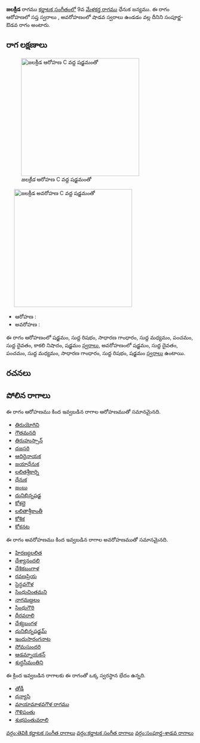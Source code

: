 {{Infobox ragam
	| name          	= జలక్రీడ
	| synonym	    	= 
	| mela          	= 
	| chakra        	= 
	| janaka        	= 
	| type          	= సంపూర్ణ-శాడవ
	| arohanam      	= {{svaraC|S|R1|G2|M1|P|D1|N3|S'}} 
	| avarohanam    	= {{svaraC|S'|D1|P|M1|G2|R1|S}}
	| jeeva         	=
	| chhaya        	=
	| nyasa         	=
	| vishesha      	= 
	| equivalent  		= 
}}
{{కర్ణాటక సంగీత రాగాలు}}
'''జలక్రీడ''' రాగము [[కర్ణాటక సంగీతం]]లో 9వ [[మేళకర్త రాగము]] ధేనుక జన్యము.  ఈ రాగం ఆరోహణలో సప్త స్వరాలు , అవరోహణంలో షాడవ స్వరాలు ఉండడం వల్ల దీనిని సంపూర్ణ-ఔడవ రాగం అంటారు.


==రాగ లక్షణాలు==
[[Image:jalakrida_ar_kb2wiki.png|thumb|right|316px|''జలక్రీడ'' ఆరోహణ C వద్ద షడ్జమంతో]]
	[[Image:jalakrida_av_kb2wiki.png|thumb|right|316px|''జలక్రీడ'' అవరోహణ C వద్ద షడ్జమంతో]]

* ఆరోహణ : {{svaraC|S|R1|G2|M1|P|D1|N3|S'}} 
* అవరోహణ : {{svaraC|S'|D1|P|M1|G2|R1|S}}

ఈ రాగం ఆరోహణంలో షడ్జమం, సుద్ద  రిషభం, సాధారణ  గాంధారం, సుద్ద మధ్యమం, పంచమం, సుద్ద దైవతం, కాకలి  నిషాదం, షడ్జమం [[స్వరాలు]], అవరోహణంలో షడ్జమం, సుద్ద దైవతం, పంచమం, సుద్ద మధ్యమం, సాధారణ  గాంధారం, సుద్ద  రిషభం, షడ్జమం [[స్వరాలు]] ఉంటాయి.

==రచనలు==



==పోలిన రాగాలు==
ఈ రాగం ఆరోహణము కింద ఇవ్వబడిన రాగాల ఆరోహణముతో సమానమైనది.
* [[తిరుయోగిని]]
* [[గౌతమనది]]
* [[తిరుహుస్సాన్]]
* [[దజసరి]]
* [[ఆదిరైనాయక]]
* [[జయాధేనుక]]
* [[లలితశ్రీకార్ని]]
* [[ధేనుక]]
* [[జంబు]]
* [[దునిభిన్నషడ్జ]]
* [[కోశలై]]
* [[లలితాశ్రీకాంతీ]]
* [[కోశిక]]
* [[కోకనట]]

ఈ రాగం అవరోహణము కింద ఇవ్వబడిన రాగాల అవరోహణముతో సమానమైనది.
* [[హిరణ్యలలిత]]
* [[దేశ్యానందలి]]
* [[దేశికబంగాళ]]
* [[రవణప్రియ]]
* [[సైన్ధవగౌళ]]
* [[సింధుచింతమని]]
* [[నాగమణ్డలం]]
* [[సింధుగౌరి]]
* [[ధీరవరాలి]]
* [[ దేశ్యబంగళ]]
* [[ధునిభిన్నషడ్జమ్]]
* [[ఇందుసారంగనాట]]
* [[సోమసుందరి]]
* [[ఆడమ్నాయకన్]]
* [[శుద్ధసీమంతిని]]

ఈ క్రింద ఇవ్వబడిన రాగాలకు ఈ రాగంతో ఒక్క స్వరస్థాన భేదం ఉన్నది.
* [[తోడీ]]
* [[ధన్యాసి]]
* [[మాయామాళవగౌళ రాగము]]
* [[గౌళిపంతు]]
* [[శుభపంతువరాలి]]



[[వర్గం:తెవికి కర్ణాటక సంగీత రాగాలు]]
[[వర్గం:కర్ణాటక సంగీత రాగాలు]]
[[వర్గం:సంపూర్ణ-శాడవ రాగాలు]]